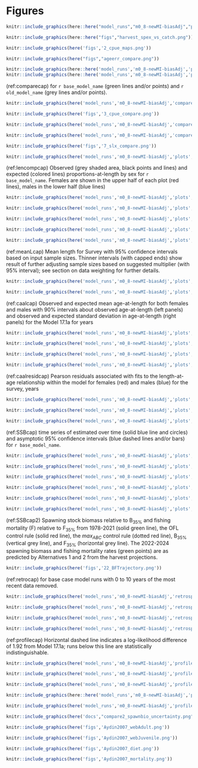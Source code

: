 \newpage

# Figures 

```r
knitr::include_graphics(here::here("model_runs","m0_8-newMI-biasAdj","plots","catch1 landings.png"))
```

\newpage

```r
knitr::include_graphics(here::here("figs","harvest_spex_vs_catch.png"))
```


\newpage


```r
knitr::include_graphics(here('figs','2_cpue_maps.png'))
```

\newpage

```r
knitr::include_graphics(here("figs","ageerr_compare.png"))
```

\newpage

```r
knitr::include_graphics(here::here('model_runs','m0_8-newMI-biasAdj','plots','recdevs1_points.png'))
knitr::include_graphics(here::here('model_runs','m0_8-newMI-biasAdj','plots','recruit_fit_bias_adjust.png'))
```

\newpage

(ref:comparecap) for `r base_model_name` (green lines and/or points) and `r old_model_name` (grey lines and/or points).

```r
knitr::include_graphics(here('model_runs','m0_8-newMI-biasAdj','compare2_spawnbio_uncertainty.png'))
```

\newpage

```r
knitr::include_graphics(here('figs','3_cpue_compare.png'))
```

\newpage

```r
knitr::include_graphics(here('model_runs','m0_8-newMI-biasAdj','compare10_recruits_uncertainty.png'))
```

\newpage

```r
knitr::include_graphics(here('model_runs','m0_8-newMI-biasAdj','compare8_Fvalue_uncertainty.png'))
```

\newpage

```r
knitr::include_graphics(here('figs','7_slx_compare.png'))
```

\newpage

```r
knitr::include_graphics(here('model_runs','m0_8-newMI-biasAdj','plots','bio1_sizeatage.png'))
```

\newpage

(ref:lencompcap) Observed (grey shaded area, black points and lines) and expected (colored lines) proportions-at-length by sex for `r base_model_name`. Females are shown in the upper half of each plot (red lines), males in the lower half (blue lines)


```r
knitr::include_graphics(here('model_runs','m0_8-newMI-biasAdj','plots','comp_lenfit__aggregated_across_time.png'))
```

\newpage

```r
knitr::include_graphics(here('model_runs','m0_8-newMI-biasAdj','plots','comp_lenfit__multi-fleet_comparison.png'))
```


\newpage


```r
knitr::include_graphics(here('model_runs','m0_8-newMI-biasAdj','plots','comp_lenfit_flt1mkt0_page1.png'))
```

\newpage


```r
knitr::include_graphics(here('model_runs','m0_8-newMI-biasAdj','plots','comp_lenfit_flt1mkt0_page2.png'))
```
\newpage


```r
knitr::include_graphics(here('model_runs','m0_8-newMI-biasAdj','plots','comp_lenfit_flt2mkt0.png'))
```

\newpage


(ref:meanLcap) Mean length for Survey with 95% confidence intervals based on input sample sizes. Thinner intervals (with capped ends) show result of further adjusting sample sizes based on suggested multiplier (with 95% interval); see section on data weighting for further details.



```r
knitr::include_graphics(here('model_runs','m0_8-newMI-biasAdj','plots','comp_lenfit_data_weighting_TA1.8_Fishery.png'))
```


\newpage


```r
knitr::include_graphics(here('model_runs','m0_8-newMI-biasAdj','plots','comp_lenfit_data_weighting_TA1.8_Survey.png'))
```


\newpage



(ref:caalcap) Observed and expected mean age-at-length for both females and males with 90% intervals about observed age-at-length (left panels) and observed and expected standard deviation in age-at-length (right panels) for the Model 17.1a for years

```r
knitr::include_graphics(here('model_runs','m0_8-newMI-biasAdj','plots','comp_condAALfit_Andre_plotsflt2mkt0_page1.png'))
```

\newpage

```r
knitr::include_graphics(here('model_runs','m0_8-newMI-biasAdj','plots','comp_condAALfit_Andre_plotsflt2mkt0_page2.png'))
```

\newpage

```r
knitr::include_graphics(here('model_runs','m0_8-newMI-biasAdj','plots','comp_condAALfit_Andre_plotsflt2mkt0_page3.png'))
```

\newpage

```r
knitr::include_graphics(here('model_runs','m0_8-newMI-biasAdj','plots','comp_condAALfit_Andre_plotsflt2mkt0_page4.png'))
```

\newpage

(ref:caalresidcap) Pearson residuals associated with fits to the length-at-age relationship within the model for females (red) and males (blue) for the survey, years

```r
knitr::include_graphics(here('model_runs','m0_8-newMI-biasAdj','plots','comp_condAALfit_residsflt2mkt0_page1.png'))
```

\newpage

```r
knitr::include_graphics(here('model_runs','m0_8-newMI-biasAdj','plots','comp_condAALfit_residsflt2mkt0_page2.png'))
```
 
\newpage

```r
knitr::include_graphics(here('model_runs','m0_8-newMI-biasAdj','plots','comp_condAALfit_residsflt2mkt0_page2.png'))
``` 
 
\newpage

(ref:SSBcap) time series of estimated over time (solid blue line and circles) and asymptotic 95% confidence intervals (blue dashed lines and/or bars) for `r base_model_name`.

```r
knitr::include_graphics(here('model_runs','m0_8-newMI-biasAdj','plots','ts7_Spawning_biomass_(mt)_with_95_asymptotic_intervals_intervals.png'))
```

\newpage

```r
knitr::include_graphics(here('model_runs','m0_8-newMI-biasAdj','plots','ts11_Age-0_recruits_(1000s)_with_95_asymptotic_intervals.png'))
```

\newpage

  

```r
knitr::include_graphics(here('model_runs','m0_8-newMI-biasAdj','plots','numbers1_sex1_beg.png'))
```

```r
knitr::include_graphics(here('model_runs','m0_8-newMI-biasAdj','plots','numbers1_sex2_beg.png'))
```

```r
knitr::include_graphics(here('model_runs','m0_8-newMI-biasAdj','plots','numbers6_len_sex2.png'))
```


```r
knitr::include_graphics(here('model_runs','m0_8-newMI-biasAdj','plots','numbers6_len_sex2.png'))
```





(ref:SSBcap2) Spawning stock biomass relative to B~35%~ and fishing mortality (F) relative to  F~35%~ from 1978-2021 (solid green line), the OFL control rule (solid red line), the $max_{ABC}$ control rule (dotted red line), B~35%~ (vertical grey line), and F~35%~ (horizontal grey line). The 2022-2024 spawning biomass and fishing mortality rates (green points) are as predicted by Alternatives 1 and 2 from the harvest projections.

```r
knitr::include_graphics(here('figs','22_BFTrajectory.png'))
```

\newpage

(ref:retrocap) for base case model runs with 0 to 10 years of the most recent data removed. 


```r
knitr::include_graphics(here('model_runs','m0_8-newMI-biasAdj','retrospectives','compare2_spawnbio_uncertainty.png'))
```

```r
knitr::include_graphics(here('model_runs','m0_8-newMI-biasAdj','retrospectives','compare9_recruits.png'))
```

```r
knitr::include_graphics(here('model_runs','m0_8-newMI-biasAdj','retrospectives','compare8_Fvalue_uncertainty.png'))
```

```r
knitr::include_graphics(here('model_runs','m0_8-newMI-biasAdj','retrospectives','compare13_indices.png'))
```



(ref:profilecap) Horizontal dashed line indicates a log-likelihood difference of 1.92 from Model 17.1a; runs below this line are statistically indistinguishable.

```r
knitr::include_graphics(here('model_runs','m0_8-newMI-biasAdj','profiles','profile_m','m_profile_piner.png'))
```


```r
knitr::include_graphics(here('model_runs','m0_8-newMI-biasAdj','profiles','profile_mm','mm_3d.png'))
```

```r
knitr::include_graphics(here('model_runs','m0_8-newMI-biasAdj','profiles','profile_q','q_profile_piner.png'))
```

```r
knitr::include_graphics(here::here('model_runs','m0_8-newMI-biasAdj','profiles','profile_mq','mq_3d.png'))
```

```r
knitr::include_graphics(here('model_runs','m0_8-newMI-biasAdj','profiles','profile_r0','r0_profile_piner.png'))
```

```r
knitr::include_graphics(here('docs',"compare2_spawnbio_uncertainty.png")) 
```

```r
knitr::include_graphics(here('figs','Aydin2007_webAdult.png')) 
```

```r
knitr::include_graphics(here('figs','Aydin2007_webJuvenile.png')) 
```

```r
knitr::include_graphics(here('figs','Aydin2007_diet.png')) 
```
 

```r
knitr::include_graphics(here('figs','Aydin2007_mortality.png')) 
```

 